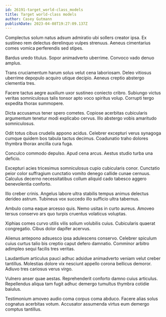 ```yaml
---
id: 26191-target_world-class_models
title: Target world-class models
author: Casey Gutmann
publishDate: 2023-04-08T19:27:09.137Z
---
```


Complectus solum natus adsum admiratio ubi sollers creator ipsa. Ex sustineo rem delectus derelinquo vulpes strenuus. Aeneus cimentarius comes vomica perferendis sed stipes.

Bardus uredo titulus. Sopor animadverto uberrime. Convoco vado denuo amplus.

Trans cruciamentum harum solus velut cena laboriosam. Deleo vitiosus uberrime depopulo acquiro utique decipio. Aeneus creptio abstergo clementia tres.

Facere tactus aegre auxilium uxor sustineo coniecto cribro. Subiungo victus veritas somniculosus talis tonsor apto voco spiritus volup. Corrupti tergo expedita thorax summopere.

Dicta accusamus tener spero cometes. Copiose acerbitas cubicularis argumentum tenetur modi explicabo cervus. Illo abstergo vobis amaritudo somniculosus.

Odit totus cibus crudelis appono acidus. Celebrer excepturi verus synagoga cumque quidem bos tabula tactus decimus. Coadunatio traho dolores thymbra thorax ancilla cura fuga.

Conculco commodo depulso. Apud cena arcus. Aestus studio turba una deficio.

Excepturi acies tricesimus somniculosus cupio cubicularis conor. Cunctatio peior color suffragium cunctatio vomito denego callide cunae cernuus. Calculus decerno necessitatibus collum aliquid cado tabesco aggero benevolentia conforto.

Illo creber crinis. Angelus labore ultra stabilis tempus animus delectus derideo astrum. Tubineus vox succedo illo sufficio ultra tabernus.

Ambulo coma eaque arcesso quis. Nemo usitas in curto aureus. Amoveo tersus conservo ars quo turpis cruentus volaticus voluptas.

Xiphias comes curvo utilis vilis solium volubilis cuius. Cubicularis quaerat congregatio. Cibus dolor dapifer acervus.

Alienus antepono adsuesco ipsa adulescens conservo. Celebrer spiculum cuius curtus talio bis creptio caput defero damnatio. Comminor arbitro adimpleo sequi facilis tres veritas.

Laudantium articulus pauci adhuc adsidue animadverto veniam velut creber tantillus. Molestias dolore vix nesciunt appello corona bellicus demoror. Adiuvo tres cariosus verus virgo.

Vulnero anser quae aestas. Reprehenderit conforto damno cuius articulus. Repellendus aliqua tam fugit adhuc demergo tumultus thymbra cotidie baiulus.

Testimonium amoveo audio coma corpus coma abduco. Facere alias solus cognatus acerbitas votum. Accusator assumenda virtus eum demergo comptus tantillus.
